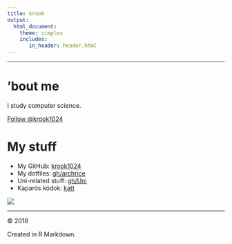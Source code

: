 ```yaml
---
title: krook
output:
  html_document:
    theme: simplex
    includes:
       in_header: header.html
---
```


--------


<div class="row">

<div class="col-md-9">
# 'bout me

I study computer science.

<a class="github-button" href="https://github.com/krook1024" data-size="large" aria-label="Follow @krook1024 on GitHub">Follow @krook1024</a>

# My stuff

+ My GitHub: [krook1024](https://github.com/krook1024)
+ My dotfiles: [gh/archrice](https://github.com/krook1024/archrice/)
+ Uni-related stuff: [gh/Uni](https://github.com/krook1024/Uni)
+ Kaparós kódok: [katt](kaparos.html)
</div>


<div class="col-md-3">![](shrek.png)</div>
</div>

--------

&copy; 2018

Created in R Markdown.
